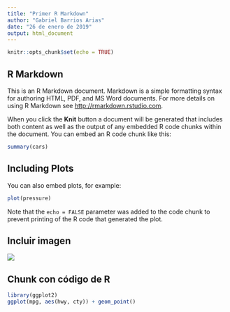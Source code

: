 ```yaml
---
title: "Primer R Markdown"
author: "Gabriel Barrios Arias"
date: "26 de enero de 2019"
output: html_document
---
```


```r
knitr::opts_chunk$set(echo = TRUE)
```

## R Markdown

This is an R Markdown document. Markdown is a simple formatting syntax for authoring HTML, PDF, and MS Word documents. For more details on using R Markdown see <http://rmarkdown.rstudio.com>.

When you click the **Knit** button a document will be generated that includes both content as well as the output of any embedded R code chunks within the document. You can embed an R code chunk like this:

```r
summary(cars)
```

## Including Plots

You can also embed plots, for example:

```r
plot(pressure)
```

Note that the `echo = FALSE` parameter was added to the code chunk to prevent printing of the R code that generated the plot.

## Incluir imagen

![](descarga.png)

## Chunk con código de R

```r
library(ggplot2)
ggplot(mpg, aes(hwy, cty)) + geom_point()

```

